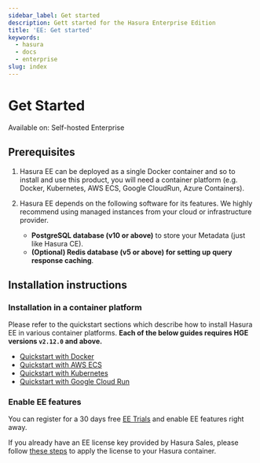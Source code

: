 ```yaml
---
sidebar_label: Get started
description: Gett started for the Hasura Enterprise Edition
title: 'EE: Get started'
keywords:
  - hasura
  - docs
  - enterprise
slug: index
---
```


# Get Started

<div className="badge badge--primary heading-badge">Available on: Self-hosted Enterprise</div>

## Prerequisites

1. Hasura EE can be deployed as a single Docker container and so to install and use this product, you will need a
   container platform (e.g. Docker, Kubernetes, AWS ECS, Google CloudRun, Azure Containers).

2. Hasura EE depends on the following software for its features. We highly recommend using managed instances from your
   cloud or infrastructure provider.

   - **PostgreSQL database (v10 or above)** to store your Metadata (just like Hasura CE).
   - **(Optional) Redis database (v5 or above) for setting up query response caching**.

## Installation instructions

### Installation in a container platform

Please refer to the quickstart sections which describe how to install Hasura EE in various container platforms. **Each
of the below guides requires HGE versions `v2.12.0` and above.**

- [Quickstart with Docker](/enterprise/getting-started/quickstart-docker.mdx)
- [Quickstart with AWS ECS](/enterprise/getting-started/quickstart-aws-ecs.mdx)
- [Quickstart with Kubernetes](/enterprise/getting-started/quickstart-kubernetes.mdx)
- [Quickstart with Google Cloud Run](/enterprise/getting-started/quickstart-google-cloud-run.mdx)

### Enable EE features
You can register for a 30 days free [EE Trials](/enterprise/try-hasura-enterprise-edition.mdx) and enable EE features right away.

If you already have an EE license key provided by Hasura Sales, please follow [these steps](/enterprise/upgrade-ce-to-ee.mdx) to apply the license to your Hasura container.

